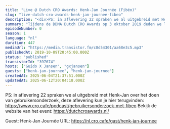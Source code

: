 ```yaml
---
title: "Live @ Dutch CRO Awards: Henk-Jan Journée (Fibéo)"
slug: "live-dutch-cro-awards-henk-jan-journee-fibeo"
description: "<div>PS: in aflevering 22 spraken we al uitgebreid met Henk-Jan over het doen van gebruikersonderzoek, deze aflevering kun je hier terugvinden: https://www.cro.cafe/podcast/gebruikersonderzoek-met-fibeo Bekijk de website van het event: https://dutchcroawards.nl/<br><br>Guest: Henk-Jan Journée URL: https://nl.cro.cafe/gast/henk-jan-journee</div>"
summary: "Tijdens de DDMA Dutch CRO Awards op 3 oktober 2019 deden we live verslag vanaf het event. Henk-Jan - oprichter van Fibéo - had zijn kantoor ter beschikking gesteld voor dit evenement en na afloop sprak Guido even met hem voor een korte evaluatie."
episodeNumber: 0
season: 1
language: "nl"
duration: 447
mediaUrl: "https://media.transistor.fm/c8d54301/aa68e3c5.mp3"
publishedAt: 2019-10-09T20:45:00.000Z
status: "published"
transistorId: "397674"
hosts: ["Guido X Jansen", "gxjansen"]
guests: ["henk-jan-journee", "henk-jan-journee"]
createdAt: 2025-06-04T21:37:51.000Z
updatedAt: 2025-06-12T20:04:18.000Z
---
```


PS: in aflevering 22 spraken we al uitgebreid met Henk-Jan over het doen van gebruikersonderzoek, deze aflevering kun je hier terugvinden: https://www.cro.cafe/podcast/gebruikersonderzoek-met-fibeo Bekijk de website van het event: https://dutchcroawards.nl/

Guest: Henk-Jan Journée URL: https://nl.cro.cafe/gast/henk-jan-journee
